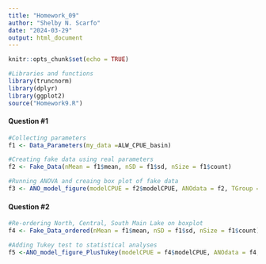 ```yaml
---
title: "Homework_09"
author: "Shelby N. Scarfo"
date: "2024-03-29"
output: html_document
---
```


```r
knitr::opts_chunk$set(echo = TRUE)
```

```r
#Libraries and functions
library(truncnorm)
library(dplyr)
library(ggplot2)
source("Homework9.R")
```

#### Question #1
```r
#Collecting parameters
f1 <- Data_Parameters(my_data =ALW_CPUE_basin)

#Creating fake data using real parameters
f2 <- Fake_Data(nMean = f1$mean, nSD = f1$sd, nSize = f1$count)

#Running ANOVA and creaing box plot of fake data
f3 <- ANO_model_figure(modelCPUE = f2$modelCPUE, ANOdata = f2, TGroup = f2$TGroup)
```

#### Question #2
```r
#Re-ordering North, Central, South Main Lake on boxplot
f4 <- Fake_Data_ordered(nMean = f1$mean, nSD = f1$sd, nSize = f1$count)

#Adding Tukey test to statistical analyses
f5 <-ANO_model_figure_PlusTukey(modelCPUE = f4$modelCPUE, ANOdata = f4, TGroup = f4$TGroup)
```


